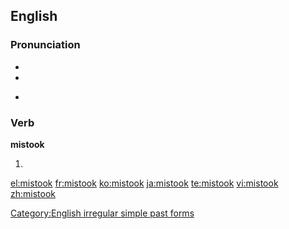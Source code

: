 ==English==

===Pronunciation===
* {{SAMPA|/mIs'tUk/}}
* {{IPA|/mɪsˈtʊk/}}
* {{audio|en-us-mistook.ogg|Audio (US)}}
*: {{rhymes|ʊk}}

===Verb===
'''mistook'''

# {{simple past of|[[mistake]]}}

[[Category:English irregular simple past forms]]

[[el:mistook]]
[[fr:mistook]]
[[ko:mistook]]
[[ja:mistook]]
[[te:mistook]]
[[vi:mistook]]
[[zh:mistook]]